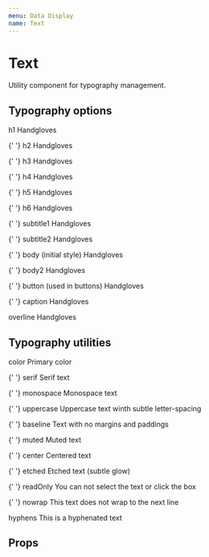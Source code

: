 ```yaml
---
menu: Data Display
name: Text
---
```



# Text

Utility component for typography management.

## Typography options

<Playground>
  <Text caption muted element="div">
    h1
  </Text>
  <Text h1 element="div">Handgloves</Text>
  <br />


{' '}
<Text caption muted element="div">
  h2
</Text>
<Text h2 element="div">
  Handgloves
</Text>
<br />

{' '}
<Text caption muted element="div">
  h3
</Text>
<Text h3 element="div">
  Handgloves
</Text>
<br />

{' '}
<Text caption muted element="div">
  h4
</Text>
<Text h4 element="div">
  Handgloves
</Text>
<br />

{' '}
<Text caption muted element="div">
  h5
</Text>
<Text h5 element="div">
  Handgloves
</Text>
<br />

{' '}
<Text caption muted element="div">
  h6
</Text>
<Text h6 element="div">
  Handgloves
</Text>
<br />

{' '}
<Text caption muted element="div">
  subtitle1
</Text>
<Text subtitle1 element="div">
  Handgloves
</Text>
<br />

{' '}
<Text caption muted element="div">
  subtitle2
</Text>
<Text subtitle2 element="div">
  Handgloves
</Text>
<br />

{' '}
<Text caption muted element="div">
  body (initial style)
</Text>
<Text element="div">Handgloves</Text>
<br />

{' '}
<Text caption muted element="div">
  body2
</Text>
<Text body2 element="div">
  Handgloves
</Text>
<br />

{' '}
<Text caption muted element="div">
  button (used in buttons)
</Text>
<Text button element="div">
  Handgloves
</Text>
<br />

{' '}
<Text caption muted element="div">
  caption
</Text>
<Text caption muted element="div">
  Handgloves
</Text>
<br />

  <Text caption muted element="div">
    overline
  </Text>
  <Text overline element="div">Handgloves</Text>
</Playground>


## Typography utilities

<Playground>
  <Text caption muted element="div">
    color
  </Text>
  <Text color="primary" element="div">Primary color</Text>
  <br />


{' '}
<Text caption muted element="div">
  serif
</Text>
<Text serif element="div">
  Serif text
</Text>
<br />

{' '}
<Text caption muted element="div">
  monospace
</Text>
<Text monospace element="div">
  Monospace text
</Text>
<br />

{' '}
<Text caption muted element="div">
  uppercase
</Text>
<Text uppercase element="div">
  Uppercase text winth subtle letter-spacing
</Text>
<br />

{' '}
<Text caption muted element="div">
  baseline
</Text>
<Text baseline element="div">
  Text with no margins and paddings
</Text>
<br />

{' '}
<Text caption muted element="div">
  muted
</Text>
<Text muted element="div">
  Muted text
</Text>
<br />

{' '}
<Text caption muted element="div">
  center
</Text>
<Text center element="div">
  Centered text
</Text>
<br />

{' '}
<Text caption muted element="div">
  etched
</Text>
<Text etched element="div">
  Etched text (subtle glow)
</Text>
<br />

{' '}
<Text caption muted element="div">
  readOnly
</Text>
<Text readOnly element="div">
  You can not select the text or click the box
</Text>
<br />

{' '}
<Text caption muted element="div">
  nowrap
</Text>
<Text nowrap element="div">
  This text does not wrap to the next line
</Text>
<br />

  <Text caption muted element="div">
    hyphens
  </Text>
  <Text hyphens element="div">This is a hyphenated text</Text>
</Playground>


## Props

<Props of={Text} />
